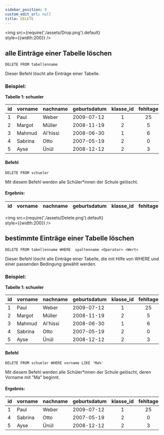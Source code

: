 ```yaml
---
sidebar_position: 9
custom_edit_url: null
title: DELETE
---
```


<img
  src={require('./assets/Drop.png').default}  
  style={{width:200}}
/>

## alle Einträge einer Tabelle löschen
```
DELETE FROM tabellenname
```
Dieser Befehl löscht alle Einträge einer Tabelle.

### Beispiel:

**Tabelle 1: schueler**

|id| vorname   | nachname | geburtsdatum | klasse_id | fehltage |
|--|--------   | -------- | ------------ | :-------: |:-:|
|1 | Paul      | Weber    | 2009-07-12   |     1     |25|
|2 | Margot    | Müller   | 2008-11-19   |     2     |5|
|3 | Mahmud    | Al'hissi | 2008-06-30   |     1     |6|
|4 | Sabrina   |  Otto    | 2007-05-19   |     2     |0|
|5 | Ayse      | Ünül     | 2008-12-12   |     2     |3|

#### Befehl

```
DELETE FROM schueler
```

Mit diesem Befehl werden alle Schüler*innen der Schule gelöscht.

#### Ergebnis:

|id| vorname   | nachname | geburtsdatum | klasse_id | fehltage |
|--|--------   | -------- | ------------ | :-------: |:-:|

<img
  src={require('./assets/Delete.png').default}  
  style={{width:200}}
/>

## bestimmte Einträge einer Tabelle löschen
```
DELETE FROM tabellenname WHERE  spaltenname <Operator> <Wert>
```
Dieser Befehl löscht alle Einträge einer Tabelle, die mit Hilfe von WHERE und einer passenden Bedingung gewählt werden. 

### Beispiel:

**Tabelle 1: schueler**

|id| vorname   | nachname | geburtsdatum | klasse_id | fehltage |
|--|--------   | -------- | ------------ | :-------: |:-:|
|1 | Paul      | Weber    | 2009-07-12   |     1     |25|
|2 | Margot    | Müller   | 2008-11-19   |     2     |5|
|3 | Mahmud    | Al'hissi | 2008-06-30   |     1     |6|
|4 | Sabrina   |  Otto    | 2007-05-19   |     2     |0|
|5 | Ayse      | Ünül     | 2008-12-12   |     2     |3|

#### Befehl


```
DELETE FROM schueler WHERE vorname LIKE 'Ma%'
```

Mit diesem Befehl werden alle Schüler*innen der Schule gelöscht, deren Vorname mit "Ma" beginnt.

#### Ergebnis:

|id| vorname   | nachname | geburtsdatum | klasse_id | fehltage |
|--|--------   | -------- | ------------ | :-------: |:-:|
|1 | Paul      | Weber    | 2009-07-12   |     1     |25|
|4 | Sabrina   |  Otto    | 2007-05-19   |     2     |0|
|5 | Ayse      | Ünül     | 2008-12-12   |     2     |3|
